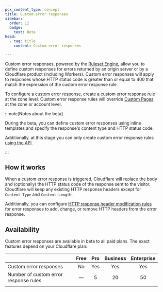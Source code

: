 ```yaml
---
pcx_content_type: concept
title: Custom error responses
sidebar:
  order: 12
  badge:
    text: Beta
head:
  - tag: title
    content: Custom error responses

---
```


Custom error responses, powered by the [Ruleset Engine](/ruleset-engine/), allow you to define custom responses for errors returned by an origin server or by a Cloudflare product (including Workers). Custom error responses will apply to responses whose HTTP status code is greater than or equal to 400 that match the expression of the custom error response rule.

To configure a custom error response, create a custom error response rule at the zone level. Custom error response rules will override [Custom Pages](/support/more-dashboard-apps/cloudflare-custom-pages/configuring-custom-pages-error-and-challenge/) at the zone or account level.

:::note[Notes about the beta]


During the beta, you can define custom error responses using inline templates and specify the response's content type and HTTP status code.

Additionally, at this stage you can only create custom error response rules [using the API](/rules/custom-error-responses/create-api/).


:::

## How it works

When a custom error response is triggered, Cloudflare will replace the body and (optionally) the HTTP status code of the response sent to the visitor. Cloudflare will keep any existing HTTP response headers except for `Content-Type` and `Content-Length`.

Additionally, you can configure [HTTP response header modification rules](/rules/transform/response-header-modification/) for error responses to add, change, or remove HTTP headers from the error response.

## Availability

Custom error responses are available in beta to all paid plans. The exact features depend on your Cloudflare plan:



|                                       | Free | Pro | Business | Enterprise |
| ------------------------------------- | :--: | :-: | :------: | :--------: |
| Custom error responses                |  No  | Yes |    Yes   |     Yes    |
| Number of custom error response rules |   —  |  5  |    20    |     50     |
|                                       |      |     |          |            |
